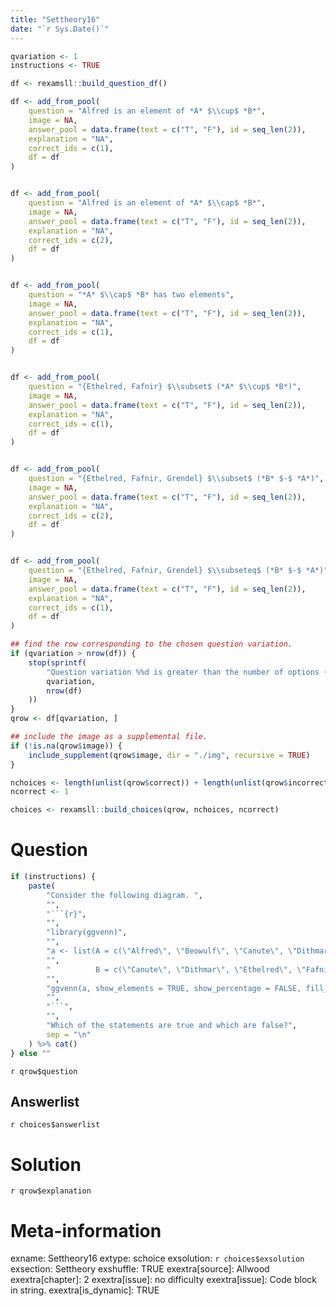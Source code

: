 ```yaml
---
title: "Settheory16"
date: "`r Sys.Date()`"
---
```


```r
qvariation <- 1
instructions <- TRUE
```

```r
df <- rexamsll::build_question_df()

df <- add_from_pool(
    question = "Alfred is an element of *A* $\\cup$ *B*",
    image = NA,
    answer_pool = data.frame(text = c("T", "F"), id = seq_len(2)),
    explanation = "NA",
    correct_ids = c(1),
    df = df
)


df <- add_from_pool(
    question = "Alfred is an element of *A* $\\cap$ *B*",
    image = NA,
    answer_pool = data.frame(text = c("T", "F"), id = seq_len(2)),
    explanation = "NA",
    correct_ids = c(2),
    df = df
)


df <- add_from_pool(
    question = "*A* $\\cap$ *B* has two elements",
    image = NA,
    answer_pool = data.frame(text = c("T", "F"), id = seq_len(2)),
    explanation = "NA",
    correct_ids = c(1),
    df = df
)


df <- add_from_pool(
    question = "{Ethelred, Fafnir} $\\subset$ (*A* $\\cup$ *B*)",
    image = NA,
    answer_pool = data.frame(text = c("T", "F"), id = seq_len(2)),
    explanation = "NA",
    correct_ids = c(1),
    df = df
)


df <- add_from_pool(
    question = "{Ethelred, Fafnir, Grendel} $\\subset$ (*B* $-$ *A*)",
    image = NA,
    answer_pool = data.frame(text = c("T", "F"), id = seq_len(2)),
    explanation = "NA",
    correct_ids = c(2),
    df = df
)


df <- add_from_pool(
    question = "{Ethelred, Fafnir, Grendel} $\\subseteq$ (*B* $-$ *A*)",
    image = NA,
    answer_pool = data.frame(text = c("T", "F"), id = seq_len(2)),
    explanation = "NA",
    correct_ids = c(1),
    df = df
)

## find the row corresponding to the chosen question variation.
if (qvariation > nrow(df)) {
    stop(sprintf(
        "Question variation %%d is greater than the number of options (%%d).",
        qvariation,
        nrow(df)
    ))
}
qrow <- df[qvariation, ]

## include the image as a supplemental file.
if (!is.na(qrow$image)) {
    include_supplement(qrow$image, dir = "./img", recursive = TRUE)
}

nchoices <- length(unlist(qrow$correct)) + length(unlist(qrow$incorrect))
ncorrect <- 1

choices <- rexamsll::build_choices(qrow, nchoices, ncorrect)
```

Question
========
```r
if (instructions) {
    paste(
        "Consider the following diagram. ",
        "",
        "```{r}",
        "",
        "library(ggvenn)",
        "",
        "a <- list(A = c(\"Alfred\", \"Beowulf\", \"Canute\", \"Dithmar\"),",
        "",
        "          B = c(\"Canute\", \"Dithmar\", \"Ethelred\", \"Fafnir\", \"Grendel\"))",
        "",
        "ggvenn(a, show_elements = TRUE, show_percentage = FALSE, fill_color = c(\"blue\", \"red\"), fill_alpha = 0.5)",
        "",
        "```",
        "",
        "Which of the statements are true and which are false?",
        sep = "\n"
    ) %>% cat()
} else ""
```

`r qrow$question`


Answerlist
----------

`r choices$answerlist`

Solution
========
`r qrow$explanation`


Meta-information
================
exname: Settheory16
extype: schoice
exsolution: `r choices$exsolution`
exsection: Settheory
exshuffle: TRUE
exextra[source]: Allwood
exextra[chapter]: 2
exextra[issue]: no difficulty
exextra[issue]: Code block in string.
exextra[is_dynamic]: TRUE

